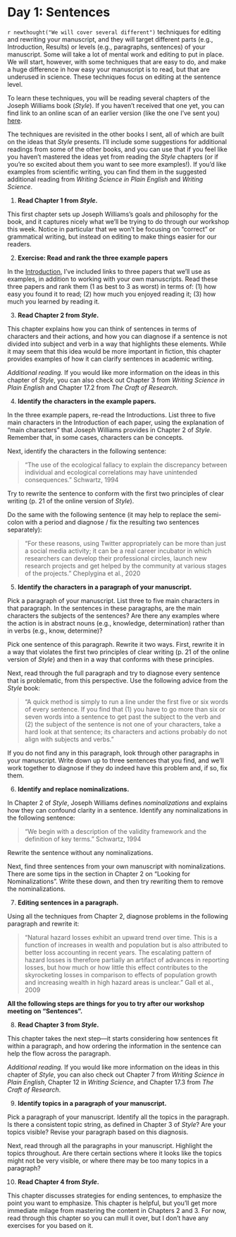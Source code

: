 # Day 1: Sentences 

`r newthought("We will cover several different")` techniques for editing and rewriting
your manuscript, and they will target different parts (e.g., Introduction, Results) or 
levels (e.g., paragraphs, sentences) of your manuscript. Some will take a lot of mental 
work and editing to put in place. We will start, however, with some techniques that
are easy to do, and make a huge difference in how easy your manuscript is to read, but
that are underused in science. These techniques focus on editing at the sentence level.

To learn these techniques, you will be reading several chapters of the Joseph
Williams book (*Style*). If you haven't received that one yet, you can find link
to an online scan of an earlier version (like the one I've sent you)
[here](https://sites.duke.edu/niou/files/2014/07/WilliamsJosephM1990StyleTowardClarityandGrace.pdf).

The techniques are revisited in the other books I sent, all of which are built on 
the ideas that *Style* presents. I'll include some suggestions for additional readings 
from some of the other books, and you can use that if you feel like you haven't mastered
the ideas yet from reading the *Style* chapters (or if you're so excited about them you 
want to see more examples!). If you'd like examples from scientific writing, you can find 
them in the suggested additional reading from *Writing Science in Plain English* and 
*Writing Science*. 

1. **Read Chapter 1 from *Style*.** 

This first chapter sets up Joseph Williams's goals and philosophy for the book,
and it captures nicely what we'll be trying to do through our workshop this
week. Notice in particular that we won't be focusing on "correct" or grammatical
writing, but instead on editing to make things easier for our readers.

2. **Exercise: Read and rank the three example papers**

In the
[Introduction](https://geanders.github.io/writing_workshop/1-1-readings-for-the-workshop.html#readings-for-the-workshop),
I've included links to three papers that we'll use as examples, in addition to
working with your own manuscripts. Read these three papers and rank them (1 as
best to 3 as worst) in terms of: (1) how easy you found it to read; (2) how much
you enjoyed reading it; (3) how much you learned by reading it.

3. **Read Chapter 2 from *Style*.**

This chapter explains how you can think of sentences in terms of characters and 
their actions, and how you can diagnose if a sentence is not divided into 
subject and verb in a way that highlights these elements. While it may seem that
this idea would be more important in fiction, this chapter provides examples of how
it can clarify sentences in academic writing.

*Additional reading.* If you would like more information on the ideas in this
chapter of *Style*, you can also check out Chapter 3 from *Writing Science in Plain English*
and Chapter 17.2 from *The Craft of Research*.

4. **Identify the characters in the example papers.**

In the three example papers, re-read the Introductions. List three to five main 
characters in the Introduction of each paper, using the explanation of "main characters"
that Joseph Williams provides in Chapter 2 of *Style*. Remember that, in some cases, 
characters can be concepts. 

Next, identify the characters in the following sentence:

> "The use of the ecological fallacy to explain the discrepancy between
individual and ecological correlations may have unintended consequences."
Schwartz, 1994

Try to rewrite the sentence to conform with the first two principles of clear
writing (p. 21 of the online version of *Style*).

Do the same with the following sentence (it may help to replace the semi-colon
with a period and diagnose / fix the resulting two sentences separately): 

> "For these reasons, using Twitter appropriately can be more than just a social
media activity; it can be a real career incubator in which researchers can
develop their professional circles, launch new research projects and get helped
by the community at various stages of the projects." Cheplygina et al., 2020

5. **Identify the characters in a paragraph of your manuscript.**

Pick a paragraph of your manuscript. List three to five main characters in that paragraph.
In the sentences in these paragraphs, are the main characters the subjects of the 
sentences? Are there any examples where the action is in abstract nouns (e.g., knowledge, 
determination) rather than in verbs (e.g., know, determine)?

Pick one sentence of this paragraph. Rewrite it two ways. First, rewrite it in a way that
violates the first two principles of clear writing (p. 21 of the online version of *Style*)
and then in a way that conforms with these principles. 

Next, read through the full paragraph and try to diagnose every sentence that is
problematic, from this perspective. Use the following advice from the *Style*
book:


> "A quick method is simply to run a line under the first five or six words of
every sentence. If you find that (1) you have to go more than six or seven words
into a sentence to get past the subject to the verb and (2) the subject of the
sentence is not one of your characters, take a hard look at that sentence; its
characters and actions probably do not align with subjects and verbs."

If you do not find any in this paragraph, look through other paragraphs in your 
manuscript. Write down up to three sentences that you find, and we'll work together
to diagnose if they do indeed have this problem and, if so, fix them.

6. **Identify and replace nominalizations.**

In Chapter 2 of *Style*, Joseph Williams defines *nominalizations* and explains how 
they can confound clarity in a sentence. Identify any nominalizations in the following
sentence: 

> "We begin with a description of the validity framework and the definition of
key terms." Schwartz, 1994

Rewrite the sentence without any nominalizations. 

Next, find three sentences from your own manuscript with nominalizations. There
are some tips in the section in Chapter 2 on "Looking for Nominalizations".
Write these down, and then try rewriting them to remove the nominalizations.

7. **Editing sentences in a paragraph.**

Using all the techniques from Chapter 2, diagnose problems in the following 
paragraph and rewrite it: 

> "Natural hazard losses exhibit an upward trend over time. This is a function
of increases in wealth and population but is also attributed to better loss
accounting in recent years. The escalating pattern of hazard losses is therefore
partially an artifact of advances in reporting losses, but how much or how
little this effect contributes to the skyrocketing losses in comparison to
effects of population growth and increasing wealth in high hazard areas is
unclear." Gall et al., 2009

**All the following steps are things for you to try after our workshop 
meeting on "Sentences".**

8. **Read Chapter 3 from *Style*.**

This chapter takes the next step---it starts considering how sentences fit 
within a paragraph, and how ordering the information in the sentence can 
help the flow across the paragraph. 

*Additional reading.* If you would like more information on the ideas in this
chapter of *Style*, you can also check out Chapter 7 from *Writing Science in 
Plain English*, Chapter 12 in *Writing Science*, and Chapter 17.3 from 
*The Craft of Research*.

9. **Identify topics in a paragraph of your manuscript.**

Pick a paragraph of your manuscript. Identify all the topics in the paragraph. 
Is there a consistent topic string, as defined in Chapter 3 of *Style*? 
Are your topics visible? Revise your paragraph based on this diagnosis.

Next, read through all the paragraphs in your manuscript. Highlight the topics
throughout. Are there certain sections where it looks like the topics might not
be very visible, or where there may be too many topics in a paragraph?

10. **Read Chapter 4 from *Style*.**

This chapter discusses strategies for ending sentences, to emphasize the point
you want to emphasize. This chapter is helpful, but you'll get more immediate
milage from mastering the content in Chapters 2 and 3. For now, read through
this chapter so you can mull it over, but I don't have any exercises for you
based on it.

